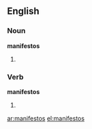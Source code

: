 ==English==

===Noun===
'''manifestos'''

# {{plural of|[[manifesto]]}}

===Verb===
'''manifestos'''

# {{third-person singular of|[[manifesto]]}}

[[ar:manifestos]]
[[el:manifestos]]